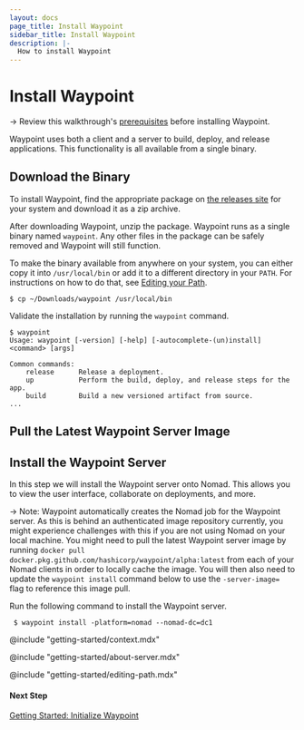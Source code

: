 ```yaml
---
layout: docs
page_title: Install Waypoint
sidebar_title: Install Waypoint
description: |-
  How to install Waypoint
---
```


# Install Waypoint

<!-- Make this a partial -->

-> Review this walkthrough's [prerequisites](docs/getting-started/nomad-example-app/install-prereqs) before installing Waypoint.

Waypoint uses both a client and a server to build, deploy, and release applications. This functionality is all available from a single binary.

## Download the Binary

To install Waypoint, find the appropriate package on [the releases site](https://go.hashi.co/waypoint-beta-binaries)
for your system and download it as a zip archive.

After downloading Waypoint, unzip the package. Waypoint runs as a single binary named `waypoint`. Any other files in the package can be safely removed and Waypoint will still function.

To make the binary available from anywhere on your system, you can either copy it into `/usr/local/bin` or add it to a different directory in your `PATH`. For instructions on how to do that, see [Editing your Path](#path).

```
$ cp ~/Downloads/waypoint /usr/local/bin
```

Validate the installation by running the `waypoint` command.

```
$ waypoint
Usage: waypoint [-version] [-help] [-autocomplete-(un)install] <command> [args]

Common commands:
    release      Release a deployment.
    up           Perform the build, deploy, and release steps for the app.
    build        Build a new versioned artifact from source.
...
```

## Pull the Latest Waypoint Server Image

<!-- Get instructions for this from eng team -->

## Install the Waypoint Server

In this step we will install the Waypoint server onto Nomad. This allows you to view the user interface, collaborate on deployments, and more.

-> Note: Waypoint automatically creates the Nomad job for the Waypoint server. As this is behind an authenticated image repository currently, you might experience challenges with this if you are not using Nomad on your local machine. You might need to pull the latest Waypoint server image by running `docker pull docker.pkg.github.com/hashicorp/waypoint/alpha:latest`
from each of your Nomad clients in order to locally cache the image. You will then also need to update the `waypoint install` command below to use the `-server-image=` flag to reference this image pull.

Run the following command to install the Waypoint server.

```shell
 $ waypoint install -platform=nomad --nomad-dc=dc1
```

@include "getting-started/context.mdx"

@include "getting-started/about-server.mdx"

@include "getting-started/editing-path.mdx"

#### Next Step

[Getting Started: Initialize Waypoint](/docs/getting-started/nomad-example-app/init-waypoint)
